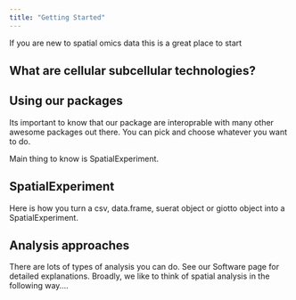 ```yaml
---
title: "Getting Started"
---
```


If you are new to spatial omics data this is a great place to start


## What are cellular subcellular technologies?


## Using our packages

Its important to know that our package are interoprable with many other awesome packages
out there. You can pick and choose whatever you want to do.

Main thing to know is SpatialExperiment.

## SpatialExperiment

Here is how you turn a csv, data.frame, suerat object or giotto object into a SpatialExperiment.

## Analysis approaches

There are lots of types of analysis you can do. See our Software page for detailed explanations. Broadly, we like to think of spatial analysis in the following way....






